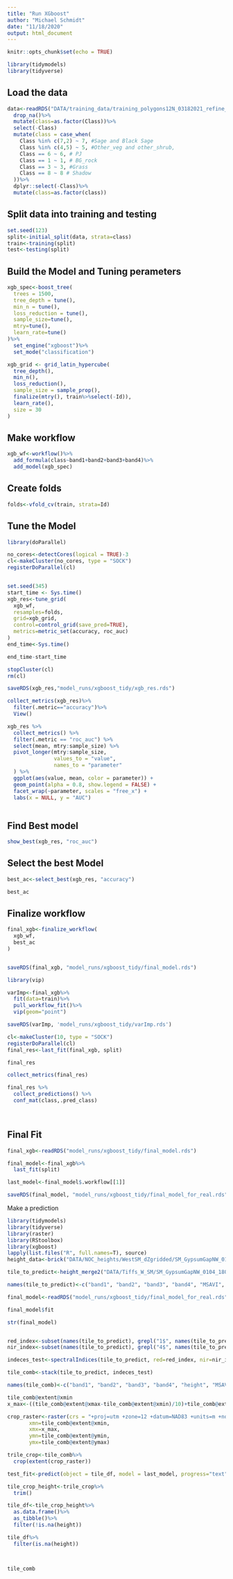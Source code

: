 ```yaml
---
title: "Run XGboost"
author: "Michael Schmidt"
date: "11/18/2020"
output: html_document
---
```


```r
knitr::opts_chunk$set(echo = TRUE)
```


```r
library(tidymodels)
library(tidyverse)
```

## Load the data
```r
data<-readRDS("DATA/training_data/training_polygons12N_03182021_refine_classes_add_nates_data_V2.rds")%>%
  drop_na()%>%
  mutate(class=as.factor(Class))%>%
  select(-Class)
  mutate(class = case_when(
    Class %in% c(7,2) ~ 7, #Sage and Black Sage 
    Class %in% c(4,5) ~ 5, #Other_veg and other_shrub,
    Class == 6 ~ 6, # PJ
    Class == 1 ~ 1, # BG_rock
    Class == 3 ~ 3, #Grass
    Class == 8 ~ 8 # Shadow
  ))%>%
  dplyr::select(-Class)%>%
  mutate(class=as.factor(class))
```

## Split data into training and testing
```r
set.seed(123)
split<-initial_split(data, strata=class)
train<-training(split)
test<-testing(split)
```

## Build the Model and Tuning perameters
```r
xgb_spec<-boost_tree(
  trees = 1500,
  tree_depth = tune(),
  min_n = tune(),
  loss_reduction = tune(),
  sample_size=tune(),
  mtry=tune(),
  learn_rate=tune()
)%>%
  set_engine("xgboost")%>%
  set_mode("classification")

xgb_grid <- grid_latin_hypercube(
  tree_depth(),
  min_n(),
  loss_reduction(),
  sample_size = sample_prop(),
  finalize(mtry(), train%>%select(-Id)),
  learn_rate(),
  size = 30
)
```
## Make workflow
```r
xgb_wf<-workflow()%>%
  add_formula(class~band1+band2+band3+band4)%>%
  add_model(xgb_spec)
```

## Create folds
```r
folds<-vfold_cv(train, strata=Id)
```

## Tune the Model
```r
library(doParallel)

no_cores<-detectCores(logical = TRUE)-3
cl<-makeCluster(no_cores, type = "SOCK")
registerDoParallel(cl)


set.seed(345)
start_time <- Sys.time()
xgb_res<-tune_grid(
  xgb_wf,
  resamples=folds,
  grid=xgb_grid,
  control=control_grid(save_pred=TRUE),
  metrics=metric_set(accuracy, roc_auc)
)
end_time<-Sys.time()

end_time-start_time

stopCluster(cl)
rm(cl)

saveRDS(xgb_res,"model_runs/xgboost_tidy/xgb_res.rds")
```

```r
collect_metrics(xgb_res)%>%
  filter(.metric=="accuracy")%>%
  View()

xgb_res %>%
  collect_metrics() %>%
  filter(.metric == "roc_auc") %>%
  select(mean, mtry:sample_size) %>%
  pivot_longer(mtry:sample_size,
               values_to = "value",
               names_to = "parameter"
  ) %>%
  ggplot(aes(value, mean, color = parameter)) +
  geom_point(alpha = 0.8, show.legend = FALSE) +
  facet_wrap(~parameter, scales = "free_x") +
  labs(x = NULL, y = "AUC")
  
```

## Find Best model
```r
show_best(xgb_res, "roc_auc")
```

## Select the best Model
```r
best_ac<-select_best(xgb_res, "accuracy")

best_ac
```

## Finalize workflow
```r
final_xgb<-finalize_workflow(
  xgb_wf,
  best_ac
)


saveRDS(final_xgb, "model_runs/xgboost_tidy/final_model.rds")

```

```r
library(vip)

varImp<-final_xgb%>%
  fit(data=train)%>%
  pull_workflow_fit()%>%
  vip(geom="point")

saveRDS(varImp, 'model_runs/xgboost_tidy/varImp.rds')
```

```r

cl<-makeCluster(10, type = "SOCK")
registerDoParallel(cl)
final_res<-last_fit(final_xgb, split)

final_res

collect_metrics(final_res)

final_res %>%
  collect_predictions() %>%
  conf_mat(class,.pred_class)

 
```

## Final Fit
```r
final_xgb<-readRDS("model_runs/xgboost_tidy/final_model.rds")

final_model<-final_xgb%>%
  last_fit(split)

last_model<-final_model$.workflow[[1]]

saveRDS(final_model, "model_runs/xgboost_tidy/final_model_for_real.rds")
```

Make a prediction
```r
library(tidymodels)
library(tidyverse)
library(raster)
library(RStoolbox)
library(xgboost)
lapply(list.files("R", full.names=T), source)
height_data<-brick("DATA/NOC_heights/WestSM_dZgridded/SM_GypsumGapNW_0104_180611_dz.tif")

tile_to_predict<-height_merge2("DATA/Tiffs_W_SM/SM_GypsumGapNW_0104_180611.tif", height_data)

names(tile_to_predict)<-c("band1", "band2", "band3", "band4", "MSAVI", "height")

final_model<-readRDS("model_runs/xgboost_tidy/final_model_for_real.rds")

final_model$fit

str(final_model)


red_index<-subset(names(tile_to_predict), grepl("1$", names(tile_to_predict)))
nir_index<-subset(names(tile_to_predict), grepl("4$", names(tile_to_predict)))

indeces_test<-spectralIndices(tile_to_predict, red=red_index, nir=nir_index, index="MSAVI2")

tile_comb<-stack(tile_to_predict, indeces_test)

names(tile_comb)<-c("band1", "band2", "band3", "band4", "height", "MSAVI2")

tile_comb@extent@xmin
x_max<-((tile_comb@extent@xmax-tile_comb@extent@xmin)/10)+tile_comb@extent@xmin

crop_raster<-raster(crs = "+proj=utm +zone=12 +datum=NAD83 +units=m +no_defs +ellps=GRS80 +towgs84=0,0,0",
       xmn=tile_comb@extent@xmin, 
       xmx=x_max, 
       ymn=tile_comb@extent@ymin, 
       ymx=tile_comb@extent@ymax)

trile_crop<-tile_comb%>%
  crop(extent(crop_raster))

test_fit<-predict(object = tile_df, model = last_model, progress="text")

tile_crop_height<-trile_crop%>%
  trim()

tile_df<-tile_crop_height%>%
  as.data.frame()%>%
  as_tibble()%>%
  filter(!is.na(height))

tile_df%>%
  filter(is.na(height))



tile_comb
```


